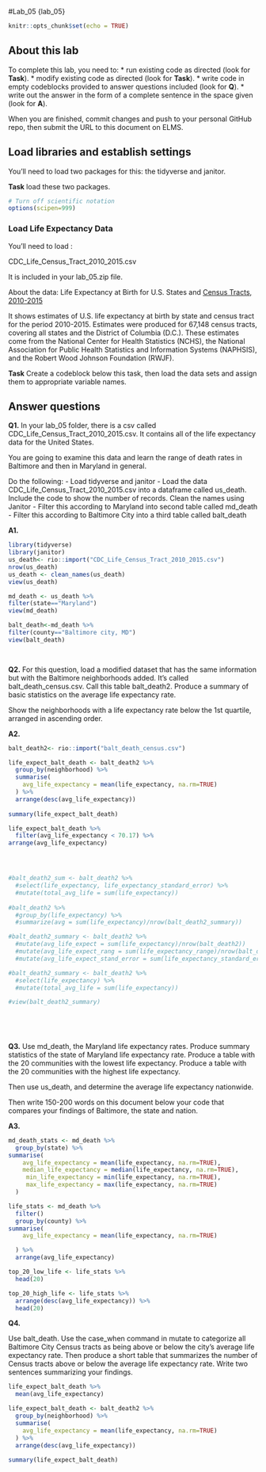 #Lab_05  {lab_05}

```r
knitr::opts_chunk$set(echo = TRUE)
```

## About this lab

To complete this lab, you need to:
* run existing code as directed (look for **Task**).
* modify existing code as directed (look for **Task**).
* write code in empty codeblocks provided to answer questions included (look for **Q**).
* write out the answer in the form of a complete sentence in the space given (look for **A**).

When you are finished, commit changes and push to your personal GitHub repo, then submit the URL to this document on ELMS.

## Load libraries and establish settings

You'll need to load two packages for this: the tidyverse and janitor.

**Task** load these two packages.

```r
# Turn off scientific notation
options(scipen=999)

```

### Load Life Expectancy Data

You'll need to load :

CDC_Life_Census_Tract_2010_2015.csv

It is included in your lab_05.zip file.

About the data: 
Life Expectancy at Birth for U.S. States and [Census Tracts, 2010-2015](https://www.cdc.gov/nchs/data-visualization/life-expectancy/index.html) 

It shows estimates of U.S. life expectancy at birth by state and census tract for the period 2010-2015. Estimates were produced for 67,148 census tracts, covering all states and the District of Columbia (D.C.). These estimates come from the National Center for Health Statistics (NCHS), the National Association for Public Health Statistics and Information Systems (NAPHSIS), and the Robert Wood Johnson Foundation (RWJF).


**Task** Create a codeblock below this task, then load the data sets and assign them to appropriate variable names. 

## Answer questions

**Q1.** In your lab_05 folder, there is a csv called CDC_Life_Census_Tract_2010_2015.csv. It contains all of the life expectancy data for the United States.

You are going to examine this data and learn the range of death rates in Baltimore and then in Maryland in general.

Do the following:
-  Load tidyverse and janitor
-  Load the data CDC_Life_Census_Tract_2010_2015.csv into a dataframe called us_death. 
Include the code to show the number of records. Clean the names using Janitor
-  Filter this according to Maryland into second table called md_death
-  Filter this according to Baltimore City into a third table called balt_death

**A1.**

```r
library(tidyverse)
library(janitor)
us_death<- rio::import("CDC_Life_Census_Tract_2010_2015.csv")
nrow(us_death)
us_death <- clean_names(us_death)
view(us_death)

md_death <- us_death %>% 
filter(state=="Maryland")
view(md_death)

balt_death<-md_death %>% 
filter(county=="Baltimore city, MD")
view(balt_death)
  



```

**Q2.** 
For this question, load a modified dataset that has the same information but with the Baltimore neighborhoods added. It's called balt_death_census.csv. Call this table balt_death2. 
Produce a summary of basic statistics on the average life expectancy rate.

Show the neighborhoods with a life expectancy rate below the 1st quartile, arranged in ascending order. 


**A2.** 
```r
balt_death2<- rio::import("balt_death_census.csv")

life_expect_balt_death <- balt_death2 %>% 
  group_by(neighborhood) %>% 
  summarise(
    avg_life_expectancy = mean(life_expectancy, na.rm=TRUE)
  ) %>% 
  arrange(desc(avg_life_expectancy))
  
summary(life_expect_balt_death)

life_expect_balt_death %>% 
  filter(avg_life_expectancy < 70.17) %>% 
arrange(avg_life_expectancy)




#balt_death2_sum <- balt_death2 %>% 
  #select(life_expectancy, life_expectancy_standard_error) %>% 
  #mutate(total_avg_life = sum(life_expectancy))
  
#balt_death2 %>% 
  #group_by(life_expectancy) %>% 
  #summarize(avg = sum(life_expectancy)/nrow(balt_death2_summary)) 

#balt_death2_summary <- balt_death2 %>% 
  #mutate(avg_life_expect = sum(life_expectancy)/nrow(balt_death2))
  #mutate(avg_life_expect_rang = sum(life_expectancy_range)/nrow(balt_death2)) %>% 
  #mutate(avg_life_expect_stand_error = sum(life_expectancy_standard_error)/nrow(balt_death2))

#balt_death2_summary <- balt_death2 %>% 
  #select(life_expectancy) %>% 
  #mutate(total_avg_life = sum(life_expectancy))

#view(balt_death2_summary)
  
  

  


```

**Q3.** Use md_death, the Maryland life expectancy rates.
Produce summary statistics of the state of Maryland life expectancy rate. 
Produce a table with the 20 communities with the lowest life expectancy. 
Produce a table with the 20 communities with the highest life expectancy. 

Then use us_death, and determine the average life expectancy nationwide.

Then write 150-200 words on this document below your code that compares your findings of Baltimore, the state and nation. 

**A3.**

```r
md_death_stats <- md_death %>% 
  group_by(state) %>% 
summarise(
    avg_life_expectancy = mean(life_expectancy, na.rm=TRUE),
    median_life_expectancy = median(life_expectancy, na.rm=TRUE),
     min_life_expectancy = min(life_expectancy, na.rm=TRUE),
     max_life_expectancy = max(life_expectancy, na.rm=TRUE)
  )

life_stats <- md_death %>% 
  filter()
  group_by(county) %>% 
summarise(
    avg_life_expectancy = mean(life_expectancy, na.rm=TRUE)

  ) %>% 
  arrange(avg_life_expectancy)

top_20_low_life <- life_stats %>% 
  head(20)

top_20_high_life <- life_stats %>% 
  arrange(desc(avg_life_expectancy)) %>% 
  head(20)

```

**Q4.**

Use balt_death. Use the case_when command in mutate to categorize all Baltimore City Census tracts as being above or below the city's average life expectancy rate. 
Then produce a short table that summarizes the number of Census tracts above or below the average life expectancy rate. Write two sentences summarizing your findings.


```r

life_expect_balt_death %>% 
  mean(avg_life_expectancy)

life_expect_balt_death <- balt_death2 %>% 
  group_by(neighborhood) %>% 
  summarise(
    avg_life_expectancy = mean(life_expectancy, na.rm=TRUE)
  ) %>% 
  arrange(desc(avg_life_expectancy))
  
summary(life_expect_balt_death)



```


